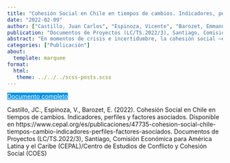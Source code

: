 ```yaml
---
title: "Cohesión Social en Chile en tiempos de cambios. Indicadores, perfiles y factores asociados"
date: "2022-02-09"
author: ["Castillo, Juan Carlos", "Espinoza, Vicente", "Barozet, Emmanuelle"]
publication: "Documentos de Proyectos (LC/TS.2022/3), Santiago, Comisión Económica para América Latina y el Caribe (CEPAL)/Centro de Estudios de Conflicto y Cohesión Social (COES)"
abstract: "En momentos de crisis e incertidumbre, la cohesión social —ese “cemento” invisible que une a las sociedades y se relaciona con un sentido de pertenencia y con la confianza necesaria para la convivencia pacífica— constituye una preocupación y, a la vez, una aspiración necesaria para construir una sociedad mejor. En este estudio, se analiza el fenómeno de la cohesión social y sus cambios en el caso de Chile. Partiendo de un nuevo marco conceptual y de medición propuesto por la Comisión Económica para América Latina y el Caribe (CEPAL), en que convergen elementos como las relaciones sociales de igualdad, el sentido de pertenencia y la orientación hacia el bien común, se utiliza una propuesta de indicadores de cohesión social basada en el Estudio Longitudinal Social de Chile (ELSOC), elaborado por el Centro de Estudios de Conflicto y Cohesión Social (COES). La naturaleza de este estudio longitudinal de tipo panel permite llevar a cabo un análisis innovador de los cambios ocurridos en nueve indicadores de cohesión social en Chile entre 2016 y 2020, período que abarca el surgimiento de las protestas y manifestaciones en octubre de 2019, el comienzo de la pandemia de enfermedad por coronavirus (COVID-19) y el inicio de un nuevo proceso constituyente."
categories: ["Publicación"]
about:
  template: marquee
format: 
  html: 
   theme: ../../../scss-posts.scss
---
```


::: {.button}
[Documento completo](https://www.cepal.org/es/publicaciones/47735-cohesion-social-chile-tiempos-cambio-indicadores-perfiles-factores-asociados){.btn role="button" style="background-color: #0693e3; color: white; margin-top: 0em;"}
:::

::: {.callout-note title="How to cite this work"}

Castillo, JC., Espinoza, V., Barozet, E. (2022). Cohesión Social en Chile en tiempos de cambios. Indicadores, perfiles y factores asociados. Disponible en https://www.cepal.org/es/publicaciones/47735-cohesion-social-chile-tiempos-cambio-indicadores-perfiles-factores-asociados. Documentos de Proyectos (LC/TS.2022/3), Santiago, Comisión Económica para América Latina y el Caribe (CEPAL)/Centro de Estudios de Conflicto y Cohesión Social (COES)

:::